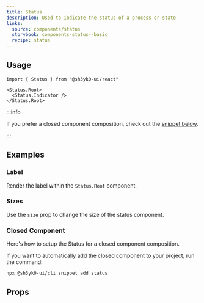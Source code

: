 ```yaml
---
title: Status
description: Used to indicate the status of a process or state
links:
  source: components/status
  storybook: components-status--basic
  recipe: status
---
```


<ExampleTabs name="status-basic" />

## Usage

```tsx
import { Status } from "@sh3yk0-ui/react"
```

```tsx
<Status.Root>
  <Status.Indicator />
</Status.Root>
```

:::info

If you prefer a closed component composition, check out the
[snippet below](#closed-component).

:::

## Examples

### Label

Render the label within the `Status.Root` component.

<ExampleTabs name="status-with-label" />

### Sizes

Use the `size` prop to change the size of the status component.

<ExampleTabs name="status-with-sizes" />

### Closed Component

Here's how to setup the Status for a closed component composition.

<ExampleCode name="status-closed-component" />

If you want to automatically add the closed component to your project, run the
command:

```bash
npx @sh3yk0-ui/cli snippet add status
```

## Props

<PropTable component="Status" part="Root" />
